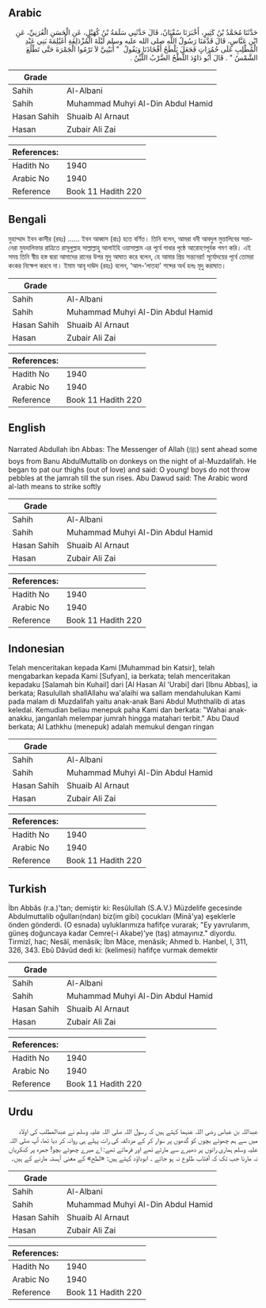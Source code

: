 ## Arabic


<div dir="rtl" lang="ar" style={{fontSize:'larger',backgroundColor:'#f8f9fa',padding:20}}>
حَدَّثَنَا مُحَمَّدُ بْنُ كَثِيرٍ، أَخْبَرَنَا سُفْيَانُ، قَالَ حَدَّثَنِي سَلَمَةُ بْنُ كُهَيْلٍ، عَنِ الْحَسَنِ الْعُرَنِيِّ، عَنِ ابْنِ عَبَّاسٍ، قَالَ قَدَّمَنَا رَسُولُ اللَّهِ صلى الله عليه وسلم لَيْلَةَ الْمُزْدَلِفَةِ أُغَيْلِمَةَ بَنِي عَبْدِ الْمُطَّلِبِ عَلَى حُمُرَاتٍ فَجَعَلَ يَلْطَحُ أَفْخَاذَنَا وَيَقُولُ ‏ "‏ أُبَيْنِيَّ لاَ تَرْمُوا الْجَمْرَةَ حَتَّى تَطْلُعَ الشَّمْسُ ‏"‏ ‏.‏ قَالَ أَبُو دَاوُدَ اللَّطْحُ الضَّرْبُ اللَّيِّنُ ‏.‏
</div>
<div style={{backgroundColor:'#f8f9fa',padding:20, marginBottom: 10}}><table> <thead> <tr> <th>Grade</th> <th></th> </tr> </thead> <tbody> <tr><td>Sahih</td><td>Al-Albani</td></tr><tr><td>Sahih</td><td>Muhammad Muhyi Al-Din Abdul Hamid</td></tr><tr><td>Hasan Sahih</td><td>Shuaib Al Arnaut</td></tr><tr><td>Hasan</td><td>Zubair Ali Zai</td></tr></tbody></table><table> <thead> <tr> <th>References:</th> <th></th> </tr> </thead> <tbody><tr><td>Hadith No</td><td>1940</td></tr><tr><td>Arabic No</td><td>1940</td></tr><tr><td>Reference</td><td>Book 11 Hadith 220</td></tr></tbody></table></div>

## Bengali


<div dir="ltr" lang="bn" style={{fontSize:'larger',backgroundColor:'#f8f9fa',padding:20}}>
মুহাম্মাদ ইবন কাসীর (রহঃ) ...... ইবন আব্বাস (রাঃ) হতে বর্ণিত। তিনি বলেন, আমরা বনী আবদুল মুত্তালিবের সন্তানেরা মুযদালিফার রাত্রিতে রাসূলুল্লাহ সাল্লাল্লাহু আলাইহি ওয়াসাল্লাম এর পূর্বে গাধার পৃষ্ঠে আরোহণপূর্বক গমণ করি। এই সময় তিনি স্বীয় হস্ত দ্বারা আমাদের রানের উপর মৃদু আঘাত করে বলেন, হে আমার প্রিয় সন্তনেরা! সূর্যোদয়ের পূর্বে তোমরা কংকর নিক্ষেপ করবে না। ইমাম আবূ দাঊদ (রহঃ) বলেন, ‘আল-’লাতহা' শব্দের অর্থ হলঃ মৃদু করাঘাত।
</div>
<div style={{backgroundColor:'#f8f9fa',padding:20, marginBottom: 10}}><table> <thead> <tr> <th>Grade</th> <th></th> </tr> </thead> <tbody> <tr><td>Sahih</td><td>Al-Albani</td></tr><tr><td>Sahih</td><td>Muhammad Muhyi Al-Din Abdul Hamid</td></tr><tr><td>Hasan Sahih</td><td>Shuaib Al Arnaut</td></tr><tr><td>Hasan</td><td>Zubair Ali Zai</td></tr></tbody></table><table> <thead> <tr> <th>References:</th> <th></th> </tr> </thead> <tbody><tr><td>Hadith No</td><td>1940</td></tr><tr><td>Arabic No</td><td>1940</td></tr><tr><td>Reference</td><td>Book 11 Hadith 220</td></tr></tbody></table></div>

## English


<div dir="ltr" lang="en" style={{fontSize:'larger',backgroundColor:'#f8f9fa',padding:20}}>
Narrated Abdullah ibn Abbas: The Messenger of Allah (ﷺ) sent ahead some boys from Banu AbdulMuttalib on donkeys on the night of al-Muzdalifah. He began to pat our thighs (out of love) and said: O young! boys do not throw pebbles at the jamrah till the sun rises. Abu Dawud said: The Arabic word al-lath means to strike softly
</div>
<div style={{backgroundColor:'#f8f9fa',padding:20, marginBottom: 10}}><table> <thead> <tr> <th>Grade</th> <th></th> </tr> </thead> <tbody> <tr><td>Sahih</td><td>Al-Albani</td></tr><tr><td>Sahih</td><td>Muhammad Muhyi Al-Din Abdul Hamid</td></tr><tr><td>Hasan Sahih</td><td>Shuaib Al Arnaut</td></tr><tr><td>Hasan</td><td>Zubair Ali Zai</td></tr></tbody></table><table> <thead> <tr> <th>References:</th> <th></th> </tr> </thead> <tbody><tr><td>Hadith No</td><td>1940</td></tr><tr><td>Arabic No</td><td>1940</td></tr><tr><td>Reference</td><td>Book 11 Hadith 220</td></tr></tbody></table></div>

## Indonesian


<div dir="ltr" lang="id" style={{fontSize:'larger',backgroundColor:'#f8f9fa',padding:20}}>
Telah menceritakan kepada Kami [Muhammad bin Katsir], telah mengabarkan kepada Kami [Sufyan], ia berkata; telah menceritakan kepadaku [Salamah bin Kuhail] dari [Al Hasan Al 'Urabi] dari [Ibnu Abbas], ia berkata; Rasulullah shallAllahu wa'alaihi wa sallam mendahulukan Kami pada malam di Muzdalifah yaitu anak-anak Bani Abdul Muththalib di atas keledai. Kemudian beliau menepuk paha Kami dan berkata: "Wahai anak-anakku, janganlah melempar jumrah hingga matahari terbit." Abu Daud berkata; Al Lathkhu (menepuk) adalah memukul dengan ringan
</div>
<div style={{backgroundColor:'#f8f9fa',padding:20, marginBottom: 10}}><table> <thead> <tr> <th>Grade</th> <th></th> </tr> </thead> <tbody> <tr><td>Sahih</td><td>Al-Albani</td></tr><tr><td>Sahih</td><td>Muhammad Muhyi Al-Din Abdul Hamid</td></tr><tr><td>Hasan Sahih</td><td>Shuaib Al Arnaut</td></tr><tr><td>Hasan</td><td>Zubair Ali Zai</td></tr></tbody></table><table> <thead> <tr> <th>References:</th> <th></th> </tr> </thead> <tbody><tr><td>Hadith No</td><td>1940</td></tr><tr><td>Arabic No</td><td>1940</td></tr><tr><td>Reference</td><td>Book 11 Hadith 220</td></tr></tbody></table></div>

## Turkish


<div dir="ltr" lang="tr" style={{fontSize:'larger',backgroundColor:'#f8f9fa',padding:20}}>
İbn Abbâs (r.a.)'tan; demiştir ki: Resûlullah (S.A.V.) Müzdelife gecesinde Abdulmuttalib oğulları(ndan) biz(im gibi) çocukları (Minâ'ya) eşeklerle önden gönderdi. (O esnada) uyluklarımıza hafifçe vurarak; "Ey yavrularım, güneş doğuncaya kadar Cemre(-i Akabe)'ye (taş) atmayınız." diyordu. Tirmizî, hac; Nesâî, menâsik; İbn Mâce, menâsik; Ahmed b. Hanbel, I, 311, 326, 343. Ebû Dâvûd dedi ki: (kelimesi) hafifçe vurmak de­mektir
</div>
<div style={{backgroundColor:'#f8f9fa',padding:20, marginBottom: 10}}><table> <thead> <tr> <th>Grade</th> <th></th> </tr> </thead> <tbody> <tr><td>Sahih</td><td>Al-Albani</td></tr><tr><td>Sahih</td><td>Muhammad Muhyi Al-Din Abdul Hamid</td></tr><tr><td>Hasan Sahih</td><td>Shuaib Al Arnaut</td></tr><tr><td>Hasan</td><td>Zubair Ali Zai</td></tr></tbody></table><table> <thead> <tr> <th>References:</th> <th></th> </tr> </thead> <tbody><tr><td>Hadith No</td><td>1940</td></tr><tr><td>Arabic No</td><td>1940</td></tr><tr><td>Reference</td><td>Book 11 Hadith 220</td></tr></tbody></table></div>

## Urdu


<div dir="rtl" lang="ur" style={{fontSize:'larger',backgroundColor:'#f8f9fa',padding:20}}>
عبداللہ بن عباس رضی اللہ عنہما کہتے ہیں کہ رسول اللہ صلی اللہ علیہ وسلم نے عبدالمطلب کی اولاد میں سے ہم چھوٹے بچوں کو گدھوں پر سوار کر کے مزدلفہ کی رات پہلے ہی روانہ کر دیا تھا، آپ صلی اللہ علیہ وسلم ہماری رانوں پر دھیرے سے مارتے تھے اور فرماتے تھے: اے میرے چھوٹے بچو! جمرہ پر کنکریاں نہ مارنا جب تک کہ آفتاب طلوع نہ ہو جائے ۔ ابوداؤد کہتے ہیں: «لطح» کے معنی آہستہ مارنے کے ہیں۔
</div>
<div style={{backgroundColor:'#f8f9fa',padding:20, marginBottom: 10}}><table> <thead> <tr> <th>Grade</th> <th></th> </tr> </thead> <tbody> <tr><td>Sahih</td><td>Al-Albani</td></tr><tr><td>Sahih</td><td>Muhammad Muhyi Al-Din Abdul Hamid</td></tr><tr><td>Hasan Sahih</td><td>Shuaib Al Arnaut</td></tr><tr><td>Hasan</td><td>Zubair Ali Zai</td></tr></tbody></table><table> <thead> <tr> <th>References:</th> <th></th> </tr> </thead> <tbody><tr><td>Hadith No</td><td>1940</td></tr><tr><td>Arabic No</td><td>1940</td></tr><tr><td>Reference</td><td>Book 11 Hadith 220</td></tr></tbody></table></div>